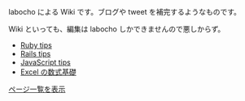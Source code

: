 labocho による Wiki です。ブログや tweet を補完するようなものです。

Wiki といっても、編集は labocho しかできませんので悪しからず。

* [[Ruby tips]]
* [[Rails tips]]
* [[JavaScript tips]]
* [[Excel の数式基礎]]
[[特別:ページ一覧|ページ一覧を表示]]